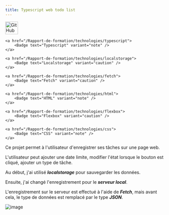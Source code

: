 ```yaml
---
title: Typescript web todo list
---
```




<div style={{ display: "flex", alignItems: "center", gap: "8px" }}>
    <a href="https://github.com/murzikkot978/web-todolist">
        <img src="/Rapport-de-formation/github-logo.png" alt="GitHub Logo" width="40" height="40"/>
    </a>

    <a href="/Rapport-de-formation/technologies/typescript">
        <Badge text="Typescript" variant="note" />
    </a>

    <a href="/Rapport-de-formation/technologies/localstorage">
        <Badge text="Localstorage" variant="caution" />
    </a>

    <a href="/Rapport-de-formation/technologies/fetch">
        <Badge text="Fetch" variant="caution" />
    </a>

    <a href="/Rapport-de-formation/technologies/html">
        <Badge text="HTML" variant="note" />
    </a>

    <a href="/Rapport-de-formation/technologies/flexbox">
        <Badge text="Flexbox" variant="caution" />
    </a>

    <a href="/Rapport-de-formation/technologies/css">
        <Badge text="CSS" variant="note" />
    </a>
</div>




Ce projet permet à l'utilisateur d'enregistrer ses tâches sur une page web.

L'utilisateur peut ajouter une date limite, modifier l'état lorsque le bouton est cliqué, ajouter un type de tâche.

Au début, j'ai utilisé **_localstorage_** pour sauvegarder les données.

Ensuite, j'ai changé l'enregistrement pour le **_serveur local_**.

L'enregistrement sur le serveur est effectué à l'aide de **_Fetch_**, mais avant cela, le type de données est remplacé par le type **_JSON_**.

![image](/Rapport-de-formation/image-web-todo-list.png)